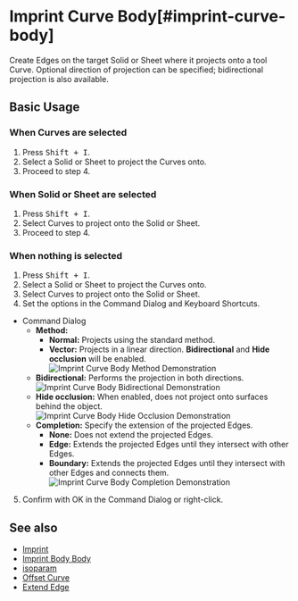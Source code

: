
# Imprint Curve Body[#imprint-curve-body]

<Reference shortcut="Shift + I" command="Imprint" button="In Suggested Commands Menu" buttonIcon='button-imprint' />

Create Edges on the target Solid or Sheet where it projects onto a tool Curve. Optional direction of projection can be specified; bidirectional projection is also available.

## Basic Usage

### When Curves are selected

1. Press <kbd>Shift + I</kbd>.
2. Select a Solid or Sheet to project the Curves onto.
3. Proceed to step 4.

### When Solid or Sheet are selected

1. Press <kbd>Shift + I</kbd>.
2. Select Curves to project onto the Solid or Sheet.
3. Proceed to step 4.

### When nothing is selected

1. Press <kbd>Shift + I</kbd>.
2. Select a Solid or Sheet to project the Curves onto.
3. Select Curves to project onto the Solid or Sheet.
4. Set the options in the Command Dialog and Keyboard Shortcuts.
- <Kst>Command Dialog</Kst>
     - **Method:**
          - **Normal:** Projects using the standard method.
          - **Vector:** Projects in a linear direction. **Bidirectional** and **Hide occlusion** will be enabled.
          ![Imprint Curve Body Method Demonstration](/img/imprint-curve-body-method.png)
     - **Bidirectional:** Performs the projection in both directions.
          ![Imprint Curve Body Bidirectional Demonstration](/img/imprint-curve-body-bidirectional.png)
     - **Hide occlusion:** When enabled, does not project onto surfaces behind the object.
          ![Imprint Curve Body Hide Occlusion Demonstration](/img/imprint-curve-body-hide-occlusion.png)
     - **Completion:** Specify the extension of the projected Edges.
          - **None:** Does not extend the projected Edges.
          - **Edge:** Extends the projected Edges until they intersect with other Edges.
          - **Boundary:** Extends the projected Edges until they intersect with other Edges and connects them.
          ![Imprint Curve Body Completion Demonstration](/img/imprint-curve-body-completion.png)
5. Confirm with OK in the Command Dialog or right-click.

## See also
- [Imprint](imprint)
- [Imprint Body Body](imprint-body-body)
- [isoparam](isoparam)
- [Offset Curve](offset-curve)
- [Extend Edge](extend-edge)